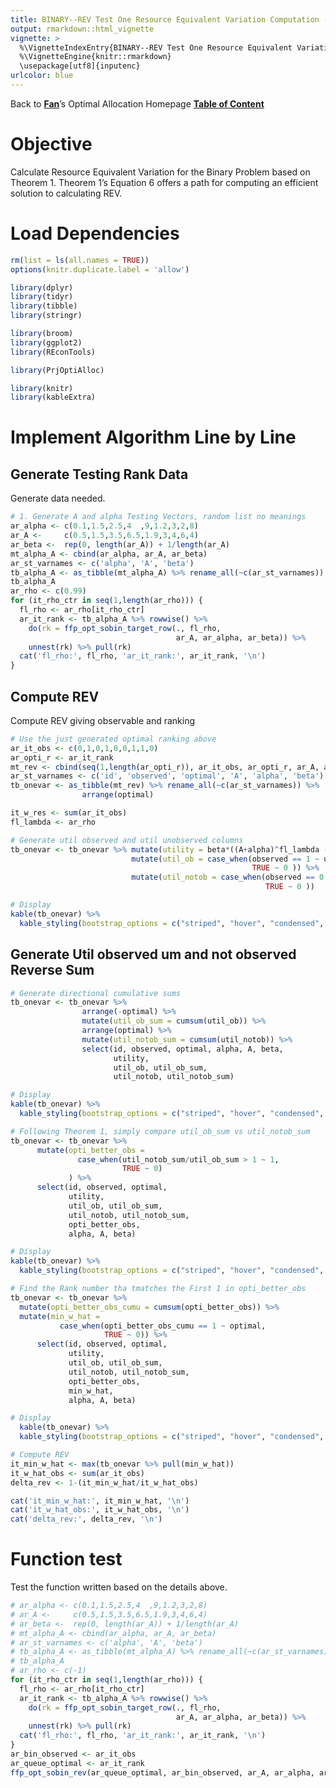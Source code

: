 ```yaml
---
title: BINARY--REV Test One Resource Equivalent Variation Computation (Line by Line)
output: rmarkdown::html_vignette
vignette: >
  %\VignetteIndexEntry{BINARY--REV Test One Resource Equivalent Variation Computation (Line by Line)}
  %\VignetteEngine{knitr::rmarkdown}
  \usepackage[utf8]{inputenc}
urlcolor: blue
---
```


Back to **[Fan](https://fanwangecon.github.io/)**'s Optimal Allocation Homepage **[Table of Content](https://fanwangecon.github.io/PrjOptiAllo==c/)**

# Objective

Calculate Resource Equivalent Variation for the Binary Problem based on Theorem 1. Theorem 1's Equation 6 offers a path for computing an efficient solution to calculating REV.

# Load Dependencies

```r
rm(list = ls(all.names = TRUE))
options(knitr.duplicate.label = 'allow')
```
```r
library(dplyr)
library(tidyr)
library(tibble)
library(stringr)

library(broom)
library(ggplot2)
library(REconTools)

library(PrjOptiAlloc)

library(knitr)
library(kableExtra)
```

# Implement Algorithm Line by Line

## Generate Testing Rank Data

Generate data needed.

```r
# 1. Generate A and alpha Testing Vectors, random list no meanings
ar_alpha <- c(0.1,1.5,2.5,4  ,9,1.2,3,2,8)
ar_A <-     c(0.5,1.5,3.5,6.5,1.9,3,4,6,4)
ar_beta <-  rep(0, length(ar_A)) + 1/length(ar_A)
mt_alpha_A <- cbind(ar_alpha, ar_A, ar_beta)
ar_st_varnames <- c('alpha', 'A', 'beta')
tb_alpha_A <- as_tibble(mt_alpha_A) %>% rename_all(~c(ar_st_varnames))
tb_alpha_A
ar_rho <- c(0.99)
for (it_rho_ctr in seq(1,length(ar_rho))) {
  fl_rho <- ar_rho[it_rho_ctr]
  ar_it_rank <- tb_alpha_A %>% rowwise() %>%
    do(rk = ffp_opt_sobin_target_row(., fl_rho,
                                     ar_A, ar_alpha, ar_beta)) %>%
    unnest(rk) %>% pull(rk)
  cat('fl_rho:', fl_rho, 'ar_it_rank:', ar_it_rank, '\n')
}
```

## Compute REV

Compute REV giving observable and ranking

```r
# Use the just generated optimal ranking above
ar_it_obs <- c(0,1,0,1,0,0,1,1,0)
ar_opti_r <- ar_it_rank
mt_rev <- cbind(seq(1,length(ar_opti_r)), ar_it_obs, ar_opti_r, ar_A, ar_alpha, ar_beta)
ar_st_varnames <- c('id', 'observed', 'optimal', 'A', 'alpha', 'beta')
tb_onevar <- as_tibble(mt_rev) %>% rename_all(~c(ar_st_varnames)) %>%
                arrange(optimal)

it_w_res <- sum(ar_it_obs)
fl_lambda <- ar_rho

# Generate util observed and util unobserved columns
tb_onevar <- tb_onevar %>% mutate(utility = beta*((A+alpha)^fl_lambda - A^fl_lambda)) %>%
                           mutate(util_ob = case_when(observed == 1 ~ utility,
                                                      TRUE ~ 0 )) %>%
                           mutate(util_notob = case_when(observed == 0 ~ utility,
                                                         TRUE ~ 0 ))

# Display
kable(tb_onevar) %>%
  kable_styling(bootstrap_options = c("striped", "hover", "condensed", "responsive"))
```

## Generate Util observed um and not observed Reverse Sum

```r
# Generate directional cumulative sums
tb_onevar <- tb_onevar %>%
                arrange(-optimal) %>%
                mutate(util_ob_sum = cumsum(util_ob)) %>%
                arrange(optimal) %>%
                mutate(util_notob_sum = cumsum(util_notob)) %>%
                select(id, observed, optimal, alpha, A, beta,
                       utility,
                       util_ob, util_ob_sum,
                       util_notob, util_notob_sum)

# Display
kable(tb_onevar) %>%
  kable_styling(bootstrap_options = c("striped", "hover", "condensed", "responsive"))
```

```r
# Following Theorem 1, simply compare util_ob_sum vs util_notob_sum
tb_onevar <- tb_onevar %>%
      mutate(opti_better_obs =
               case_when(util_notob_sum/util_ob_sum > 1 ~ 1,
                         TRUE ~ 0)
             ) %>%
      select(id, observed, optimal,
             utility,
             util_ob, util_ob_sum,
             util_notob, util_notob_sum,
             opti_better_obs,
             alpha, A, beta)

# Display
kable(tb_onevar) %>%
  kable_styling(bootstrap_options = c("striped", "hover", "condensed", "responsive"))
```

```r
# Find the Rank number tha tmatches the First 1 in opti_better_obs
tb_onevar <- tb_onevar %>%
  mutate(opti_better_obs_cumu = cumsum(opti_better_obs)) %>%
  mutate(min_w_hat =
           case_when(opti_better_obs_cumu == 1 ~ optimal,
                     TRUE ~ 0)) %>%
      select(id, observed, optimal,
             utility,
             util_ob, util_ob_sum,
             util_notob, util_notob_sum,
             opti_better_obs,
             min_w_hat,
             alpha, A, beta)

# Display
  kable(tb_onevar) %>%
  kable_styling(bootstrap_options = c("striped", "hover", "condensed", "responsive"))

# Compute REV
it_min_w_hat <- max(tb_onevar %>% pull(min_w_hat))
it_w_hat_obs <- sum(ar_it_obs)
delta_rev <- 1-(it_min_w_hat/it_w_hat_obs)

cat('it_min_w_hat:', it_min_w_hat, '\n')
cat('it_w_hat_obs:', it_w_hat_obs, '\n')
cat('delta_rev:', delta_rev, '\n')
```

# Function test

Test the function written based on the details above.

```r
# ar_alpha <- c(0.1,1.5,2.5,4  ,9,1.2,3,2,8)
# ar_A <-     c(0.5,1.5,3.5,6.5,1.9,3,4,6,4)
# ar_beta <-  rep(0, length(ar_A)) + 1/length(ar_A)
# mt_alpha_A <- cbind(ar_alpha, ar_A, ar_beta)
# ar_st_varnames <- c('alpha', 'A', 'beta')
# tb_alpha_A <- as_tibble(mt_alpha_A) %>% rename_all(~c(ar_st_varnames))
# tb_alpha_A
# ar_rho <- c(-1)
for (it_rho_ctr in seq(1,length(ar_rho))) {
  fl_rho <- ar_rho[it_rho_ctr]
  ar_it_rank <- tb_alpha_A %>% rowwise() %>%
    do(rk = ffp_opt_sobin_target_row(., fl_rho,
                                     ar_A, ar_alpha, ar_beta)) %>%
    unnest(rk) %>% pull(rk)
  cat('fl_rho:', fl_rho, 'ar_it_rank:', ar_it_rank, '\n')
}
ar_bin_observed <- ar_it_obs
ar_queue_optimal <- ar_it_rank
ffp_opt_sobin_rev(ar_queue_optimal, ar_bin_observed, ar_A, ar_alpha, ar_beta, fl_rho)
```
